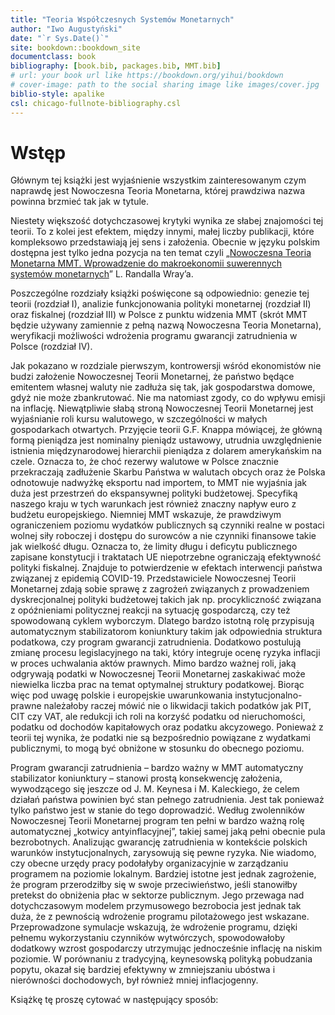 ```yaml
---
title: "Teoria Współczesnych Systemów Monetarnych"
author: "Iwo Augustyński"
date: "`r Sys.Date()`"
site: bookdown::bookdown_site
documentclass: book
bibliography: [book.bib, packages.bib, MMT.bib]
# url: your book url like https://bookdown.org/yihui/bookdown
# cover-image: path to the social sharing image like images/cover.jpg
biblio-style: apalike
csl: chicago-fullnote-bibliography.csl
---
```


# Wstęp

Głównym tej książki jest wyjaśnienie wszystkim zainteresowanym czym naprawdę jest Nowoczesna Teoria Monetarna, której prawdziwa nazwa powinna brzmieć tak jak w tytule.

Niestety większość dotychczasowej krytyki wynika ze słabej znajomości tej teorii.
To z kolei jest efektem, między innymi, małej liczby publikacji, które kompleksowo przedstawiają jej sens i założenia.
Obecnie w języku polskim dostępna jest tylko jedna pozycja na ten temat czyli „[Nowoczesna Teoria Monetarna MMT. Wprowadzenie do makroekonomii suwerennych systemów monetarnych](https://heterodox.pl/sklep/)" L. Randalla Wray'a.

Poszczególne rozdziały książki poświęcone są odpowiednio: genezie tej teorii (rozdział I), analizie funkcjonowania polityki monetarnej (rozdział II) oraz fiskalnej (rozdział III) w Polsce z punktu widzenia MMT (skrót MMT będzie używany zamiennie z pełną nazwą Nowoczesna Teoria Monetarna), weryfikacji możliwości wdrożenia programu gwarancji zatrudnienia w Polsce (rozdział IV).

Jak pokazano w rozdziale pierwszym, kontrowersji wśród ekonomistów nie budzi założenie Nowoczesnej Teorii Monetarnej, że państwo będące emitentem własnej waluty nie zadłuża się tak, jak gospodarstwa domowe, gdyż nie może zbankrutować.
Nie ma natomiast zgody, co do wpływu emisji na inflację.
Niewątpliwie słabą stroną Nowoczesnej Teorii Monetarnej jest wyjaśnianie roli kursu walutowego, w szczególności w małych gospodarkach otwartych.
Przyjęcie teorii G.F.
Knappa mówiącej, że główną formą pieniądza jest nominalny pieniądz ustawowy, utrudnia uwzględnienie istnienia międzynarodowej hierarchii pieniądza z dolarem amerykańskim na czele.
Oznacza to, że choć rezerwy walutowe w Polsce znacznie przekraczają zadłużenie Skarbu Państwa w walutach obcych oraz że Polska odnotowuje nadwyżkę eksportu nad importem, to MMT nie wyjaśnia jak duża jest przestrzeń do ekspansywnej polityki budżetowej.
Specyfiką naszego kraju w tych warunkach jest również znaczny napływ euro z budżetu europejskiego.
Niemniej MMT wskazuje, że prawdziwym ograniczeniem poziomu wydatków publicznych są czynniki realne w postaci wolnej siły roboczej i dostępu do surowców a nie czynniki finansowe takie jak wielkość długu.
Oznacza to, że limity długu i deficytu publicznego zapisane konstytucji i traktatach UE niepotrzebne ograniczają efektywność polityki fiskalnej.
Znajduje to potwierdzenie w efektach interwencji państwa związanej z epidemią COVID-19.
Przedstawiciele Nowoczesnej Teorii Monetarnej zdają sobie sprawę z zagrożeń związanych z prowadzeniem dyskrecjonalnej polityki budżetowej takich jak np.
procykliczność związana z opóźnieniami politycznej reakcji na sytuację gospodarczą, czy też spowodowaną cyklem wyborczym.
Dlatego bardzo istotną rolę przypisują automatycznym stabilizatorom koniunktury takim jak odpowiednia struktura podatkowa, czy program gwarancji zatrudnienia.
Dodatkowo postulują zmianę procesu legislacyjnego na taki, który integruje ocenę ryzyka inflacji w proces uchwalania aktów prawnych.
Mimo bardzo ważnej roli, jaką odgrywają podatki w Nowoczesnej Teorii Monetarnej zaskakiwać może niewielka liczba prac na temat optymalnej struktury podatkowej.
Biorąc więc pod uwagę polskie i europejskie uwarunkowania instytucjonalno-prawne należałoby raczej mówić nie o likwidacji takich podatków jak PIT, CIT czy VAT, ale redukcji ich roli na korzyść podatku od nieruchomości, podatku od dochodów kapitałowych oraz podatku akcyzowego.
Ponieważ z teorii tej wynika, że podatki nie są bezpośrednio powiązane z wydatkami publicznymi, to mogą być obniżone w stosunku do obecnego poziomu.

Program gwarancji zatrudnienia -- bardzo ważny w MMT automatyczny stabilizator koniunktury -- stanowi prostą konsekwencję założenia, wywodzącego się jeszcze od J.
M. Keynesa i M.
Kaleckiego, że celem działań państwa powinien być stan pełnego zatrudnienia.
Jest tak ponieważ tylko państwo jest w stanie do tego doprowadzić.
Według zwolenników Nowoczesnej Teorii Monetarnej program ten pełni w bardzo ważną rolę automatycznej „kotwicy antyinflacyjnej", takiej samej jaką pełni obecnie pula bezrobotnych. Analizując gwarancję zatrudnienia w kontekście polskich warunków instytucjonalnych, zarysowują się pewne ryzyka. Nie wiadomo, czy obecne urzędy pracy podołałyby organizacyjnie w zarządzaniu programem na poziomie lokalnym. Bardziej istotne jest jednak zagrożenie, że program przerodziłby się w swoje przeciwieństwo, jeśli stanowiłby pretekst do obniżenia płac w sektorze publicznym. Jego przewaga nad dotychczasowym modelem przymusowego bezrobocia jest jednak tak duża, że z pewnością wdrożenie programu pilotażowego jest wskazane. Przeprowadzone symulacje wskazują, że wdrożenie programu, dzięki pełnemu wykorzystaniu czynników wytwórczych, spowodowałoby dodatkowy wzrost gospodarczy utrzymując jednocześnie inflację na niskim poziomie. W porównaniu z tradycyjną, keynesowską polityką pobudzania popytu, okazał się bardziej efektywny w zmniejszaniu ubóstwa i nierówności dochodowych, był również mniej inflacjogenny.

Książkę tę proszę cytować w następujący sposób:
